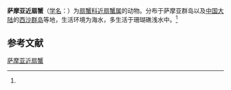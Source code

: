 {{Speciesbox
| name = 萨摩亚近扇蟹
| status = 
| status_system = 
| image = 
| genus = Xanthias
| species = samoensis
| authority = (Ward, 1939)<ref name='id11746'>{{cite web| url =http://www.bioinfo.cn/db05/BjdwSpecies.php?action=view&id=11746| title =萨摩亚近扇蟹| work =《中国动物物种编目数据库》| publisher =中国科学院微生物研究所| author =中国科学院动物研究所| accessdate =2009-04-28| deadurl =yes| archiveurl =https://web.archive.org/web/20160305051123/http://www.bioinfo.cn/db05/BjdwSpecies.php?action=view&id=11746| archivedate =2016-03-05}}</ref>
}}

'''萨摩亚近扇蟹'''（[[学名|学名]]：{{lang|la|''Xanthias samoensis''}}）为[[扇蟹科|扇蟹科]][[近扇蟹属|近扇蟹属]]的动物。分布于萨摩亚群岛以及[[中国大陆|中国大陆]]的[[西沙群岛|西沙群岛]]等地，生活环境为海水，多生活于珊瑚礁浅水中。<ref name='id11746'/>

== 参考文献 ==
{{reflist}}

{{Wikispecies|Xanthias samoensis}}

[[Category:近扇蟹属|萨摩亚近扇蟹]]


{{螃蟹小作品}}